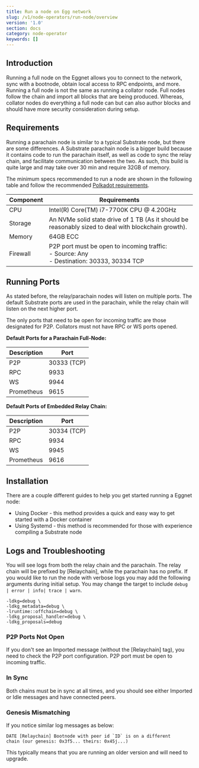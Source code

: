 ```yaml
---
title: Run a node on Egg network
slug: /v1/node-operators/run-node/overview
version: '1.0'
section: docs
category: node-operator
keywords: []
---
```


## Introduction

Running a full node on the Eggnet allows you to connect to the network, 
sync with a bootnode, obtain local access to RPC endpoints, and more. Running a full node
is not the same as running a collator node. Full nodes follow the chain and import all blocks that 
are being produced. Whereas, collator nodes do everything a full node can but can also author blocks and 
should have more security consideration during setup. 

## Requirements
Running a parachain node is similar to a typical Substrate node, but there are some differences. A Substrate parachain node 
is a bigger build because it contains code to run the parachain itself, as well as code to sync the relay chain, and 
facilitate communication between the two. As such, this build is quite large and may take over 30 min and require 32GB of memory.

The minimum specs recommended to run a node are shown in the following table and follow the recommended [Polkadot requirements](https://wiki.polkadot.network/docs/maintain-guides-how-to-validate-polkadot#requirements).

| Component | Requirements                                                                                                 |
| --------- | ------------------------------------------------------------------------------------------------------------ |
| CPU       | Intel(R) Core(TM) i7-7700K CPU @ 4.20GHz                                                                     |
| Storage   | An NVMe solid state drive of 1 TB (As it should be reasonably sized to deal with blockchain growth).         |
| Memory    | 64GB ECC                                                                                                     |
| Firewall  | P2P port must be open to incoming traffic: <br />       - Source: Any <br /> - Destination: 30333, 30334 TCP |
            
            
## Running Ports

As stated before, the relay/parachain nodes will listen on multiple ports. The default Substrate ports are used in the parachain, 
while the relay chain will listen on the next higher port.

The only ports that need to be open for incoming traffic are those designated for P2P. Collators must not have RPC or WS ports opened.

**Default Ports for a Parachain Full-Node:**

| Description | Port        |
| ----------- | ----------- |
| P2P         | 30333 (TCP) |
| RPC         | 9933        |
| WS          | 9944        |
| Prometheus  | 9615        |


**Default Ports of Embedded Relay Chain:**

| Description | Port        |
| ----------- | ----------- |
| P2P         | 30334 (TCP) |
| RPC         | 9934        |
| WS          | 9945        |
| Prometheus  | 9616        |


## Installation
There are a couple different guides to help you get started running a Eggnet node:

- Using Docker - this method provides a quick and easy way to get started with a Docker container
- Using Systemd - this method is recommended for those with experience compiling a Substrate node

## Logs and Troubleshooting
You will see logs from both the relay chain and the parachain. The relay chain will be prefixed by [Relaychain], while the parachain has no prefix. 
If you would like to run the node with verbose logs you may add the following arguments during initial setup. You may change the target to include `debug | error | info| trace | warn`. 

```
-ldkg=debug \
-ldkg_metadata=debug \
-lruntime::offchain=debug \
-ldkg_proposal_handler=debug \
-ldkg_proposals=debug
```

### P2P Ports Not Open
If you don't see an Imported message (without the [Relaychain] tag), you need to check the P2P port configuration. P2P port must be open to incoming traffic.

### In Sync
Both chains must be in sync at all times, and you should see either Imported or Idle messages and have connected peers.

### Genesis Mismatching
If you notice similar log messages as below:

```
DATE [Relaychain] Bootnode with peer id `ID` is on a different
chain (our genesis: 0x3f5... theirs: 0x45j...)
```

This typically means that you are running an older version and will need to upgrade.
